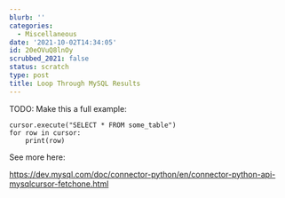 ```yaml
---
blurb: ''
categories:
  - Miscellaneous
date: '2021-10-02T14:34:05'
id: 20eOVuQ8lnOy
scrubbed_2021: false
status: scratch
type: post
title: Loop Through MySQL Results
---
```


TODO: Make this a full example:

```python3
cursor.execute("SELECT * FROM some_table")
for row in cursor:
    print(row)
```

See more here:

https://dev.mysql.com/doc/connector-python/en/connector-python-api-mysqlcursor-fetchone.html
